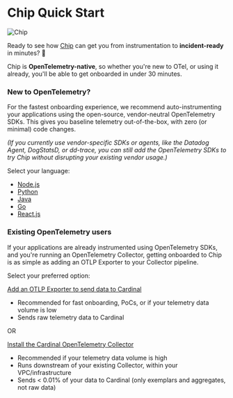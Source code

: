 
# Chip Quick Start

<Image src="/chip_right.png" alt="Chip" width={200} height={200} />

Ready to see how [Chip](https://cardinalhq.io/chip) can get you from instrumentation to **incident-ready** in minutes? 🚀

Chip is **OpenTelemetry-native**, so whether you're new to OTel, or using it already, you'll be able to get onboarded in under 30 minutes.

### New to OpenTelemetry?

For the fastest onboarding experience, we recommend auto-instrumenting your applications using the open-source, vendor-neutral OpenTelemetry SDKs. This gives you baseline telemetry out-of-the-box, with zero (or minimal) code changes.

*(If you currently use vendor-specific SDKs or agents, like the Datadog Agent, DogStatsD, or dd-trace, you can still add the OpenTelemetry SDKs to try Chip without disrupting your existing vendor usage.)*

Select your language:

- [Node.js](/app-instrumentation/nodejs)
- [Python](/app-instrumentation/python)
- [Java](/app-instrumentation/java)
- [Go](/app-instrumentation/go)
- [React.js](/app-instrumentation/reactjs)


### Existing OpenTelemetry users

If your applications are already instrumented using OpenTelemetry SDKs, and you're running an OpenTelemetry Collector, getting onboarded to Chip is as simple as adding an OTLP Exporter to your Collector pipeline.

Select your preferred option:

[Add an OTLP Exporter to send data to Cardinal](/otel-collectors/export-to-cardinal) 
  - Recommended for fast onboarding, PoCs, or if your telemetry data volume is low
  - Sends raw telemetry data to Cardinal

OR

[Install the Cardinal OpenTelemetry Collector](/otel-collectors/cardinal-collector)
  - Recommended if your telemetry data volume is high
  - Runs downstream of your existing Collector, within your VPC/infrastructure
  - Sends < 0.01% of your data to Cardinal (only exemplars and aggregates, not raw data)
